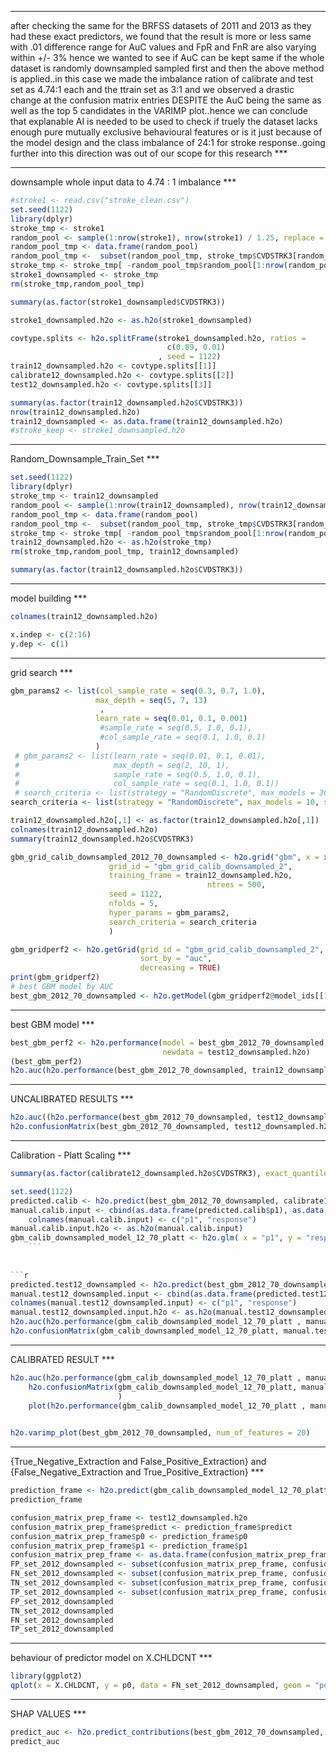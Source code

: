 ***
after checking the same for the BRFSS datasets of 2011 and 2013 as they had these exact predictors, we found that the result is more or less same with .01 difference range for AuC values and FpR and FnR are also varying within +/- 3%
hence we wanted to see if AuC can be kept same if the whole dataset is randomly downsampled sampled first and then the above method is applied..in this case we made the imbalance ration of calibrate and test set as 4.74:1 each and the ttrain set as 3:1 and we observed a drastic change at the confusion matrix entries DESPITE the AuC being the same as well as the top 5 candidates in the VARIMP plot..hence we can conclude that explanable AI is needed to be used to check if truely the dataset lacks enough pure mutually exclusive behavioural features or is it just because of the model design and the class imbalance of 24:1 for stroke response..going further into this direction was out of our scope for this research
***

***
downsample whole input data to 4.74 : 1 imbalance
***

```r
#stroke1 <- read.csv("stroke_clean.csv")
set.seed(1122)
library(dplyr)
stroke_tmp <- stroke1
random_pool <- sample(1:nrow(stroke1), nrow(stroke1) / 1.25, replace = FALSE)
random_pool_tmp <- data.frame(random_pool)
random_pool_tmp <-  subset(random_pool_tmp, stroke_tmp$CVDSTRK3[random_pool] < 1 )
stroke_tmp <- stroke_tmp[ -random_pool_tmp$random_pool[1:nrow(random_pool_tmp)], ]
stroke1_downsampled <- stroke_tmp
rm(stroke_tmp,random_pool_tmp)

```

```r
summary(as.factor(stroke1_downsampled$CVDSTRK3))
```
```r
stroke1_downsampled.h2o <- as.h2o(stroke1_downsampled)

covtype.splits <- h2o.splitFrame(stroke1_downsampled.h2o, ratios = 
                                   c(0.89, 0.01)
                                 , seed = 1122)
train12_downsampled.h2o <- covtype.splits[[1]]
calibrate12_downsampled.h2o <- covtype.splits[[2]]
test12_downsampled.h2o <- covtype.splits[[3]]
```

```r
summary(as.factor(train12_downsampled.h2o$CVDSTRK3))
nrow(train12_downsampled.h2o)
train12_downsampled <- as.data.frame(train12_downsampled.h2o)
#stroke_keep <- stroke1_downsampled.h2o
```

***
Random_Downsample_Train_Set
***

```r
set.seed(1122)
library(dplyr)
stroke_tmp <- train12_downsampled
random_pool <- sample(1:nrow(train12_downsampled), nrow(train12_downsampled) / 4, replace = FALSE)
random_pool_tmp <- data.frame(random_pool)
random_pool_tmp <-  subset(random_pool_tmp, stroke_tmp$CVDSTRK3[random_pool] < 1 )
stroke_tmp <- stroke_tmp[ -random_pool_tmp$random_pool[1:nrow(random_pool_tmp)], ]
train12_downsampled.h2o <- as.h2o(stroke_tmp)
rm(stroke_tmp,random_pool_tmp, train12_downsampled)
```

```r
summary(as.factor(train12_downsampled.h2o$CVDSTRK3))
```

***
model building
***

```r
colnames(train12_downsampled.h2o)
```

```r
x.indep <- c(2:16)
y.dep <- c(1)
```

***
grid search
***

```r
gbm_params2 <- list(col_sample_rate = seq(0.3, 0.7, 1.0),
                   max_depth = seq(5, 7, 13)
                    ,
                   learn_rate = seq(0.01, 0.1, 0.001)
                    #sample_rate = seq(0.5, 1.0, 0.1),
                    #col_sample_rate = seq(0.1, 1.0, 0.1)
                   )
 # gbm_params2 <- list(learn_rate = seq(0.01, 0.1, 0.01),
 #                     max_depth = seq(2, 10, 1),
 #                     sample_rate = seq(0.5, 1.0, 0.1),
 #                     col_sample_rate = seq(0.1, 1.0, 0.1))
 # search_criteria <- list(strategy = "RandomDiscrete", max_models = 36, seed = 1)
search_criteria <- list(strategy = "RandomDiscrete", max_models = 10, seed = 1122)
```

```r
train12_downsampled.h2o[,1] <- as.factor(train12_downsampled.h2o[,1])
colnames(train12_downsampled.h2o)
summary(train12_downsampled.h2o$CVDSTRK3)
```

```r
gbm_grid_calib_downsampled_2012_70_downsampled <- h2o.grid("gbm", x = x.indep, y = y.dep,
                      grid_id = "gbm_grid_calib_downsampled_2", 
                      training_frame = train12_downsampled.h2o,
                                            ntrees = 500,
                      seed = 1122,
                      nfolds = 5,
                      hyper_params = gbm_params2,
                      search_criteria = search_criteria
                      )
```

```r
gbm_gridperf2 <- h2o.getGrid(grid_id = "gbm_grid_calib_downsampled_2",
                             sort_by = "auc",
                             decreasing = TRUE)
print(gbm_gridperf2)
# best GBM model by AUC
best_gbm_2012_70_downsampled <- h2o.getModel(gbm_gridperf2@model_ids[[1]])
```
***
best GBM model
***

```r
best_gbm_perf2 <- h2o.performance(model = best_gbm_2012_70_downsampled,
                                  newdata = test12_downsampled.h2o)
(best_gbm_perf2)
h2o.auc(h2o.performance(best_gbm_2012_70_downsampled, train12_downsampled.h2o))
```
***
UNCALIBRATED RESULTS
***

```r
h2o.auc((h2o.performance(best_gbm_2012_70_downsampled, test12_downsampled.h2o)))
h2o.confusionMatrix(best_gbm_2012_70_downsampled, test12_downsampled.h2o)
```

***
Calibration - Platt Scaling
***

```r
summary(as.factor(calibrate12_downsampled.h2o$CVDSTRK3), exact_quantiles=TRUE)
```

```r
set.seed(1122)
predicted.calib <- h2o.predict(best_gbm_2012_70_downsampled, calibrate12_downsampled.h2o)
manual.calib.input <- cbind(as.data.frame(predicted.calib$p1), as.data.frame(calibrate12_downsampled.h2o$CVDSTRK3))
    colnames(manual.calib.input) <- c("p1", "response")
manual.calib.input.h2o <- as.h2o(manual.calib.input)
gbm_calib_downsampled_model_12_70_platt <- h2o.glm( x = "p1", y = "response", training_frame = manual.calib.input.h2o  , family = "binomial" )
    ```
    
    
```r
predicted.test12_downsampled <- h2o.predict(best_gbm_2012_70_downsampled, test12_downsampled.h2o)
manual.test12_downsampled.input <- cbind(as.data.frame(predicted.test12_downsampled$p1), as.data.frame(test12_downsampled.h2o$CVDSTRK3))
colnames(manual.test12_downsampled.input) <- c("p1", "response")
manual.test12_downsampled.input.h2o <- as.h2o(manual.test12_downsampled.input)
h2o.auc(h2o.performance(gbm_calib_downsampled_model_12_70_platt , manual.test12_downsampled.input.h2o))
h2o.confusionMatrix(gbm_calib_downsampled_model_12_70_platt, manual.test12_downsampled.input.h2o, metrics=list("f0point5", "f1", "f2", "precision","accuracy"))    
```

***
CALIBRATED RESULT
***

```r
h2o.auc(h2o.performance(gbm_calib_downsampled_model_12_70_platt , manual.test12_downsampled.input.h2o))
    h2o.confusionMatrix(gbm_calib_downsampled_model_12_70_platt, manual.test12_downsampled.input.h2o#, metrics=list("f0point5", "f1", "f2", "precision","accuracy")
                        )
    plot(h2o.performance(gbm_calib_downsampled_model_12_70_platt , manual.test12_downsampled.input.h2o), type = "roc")
    
```

```r
h2o.varimp_plot(best_gbm_2012_70_downsampled, num_of_features = 20)
```

***
{True_Negative_Extraction and False_Positive_Extraction} and {False_Negative_Extraction and True_Positive_Extraction}
***

```r
prediction_frame <- h2o.predict(gbm_calib_downsampled_model_12_70_platt , manual.test12_downsampled.input.h2o)
prediction_frame
```

```r
confusion_matrix_prep_frame <- test12_downsampled.h2o
confusion_matrix_prep_frame$predict <- prediction_frame$predict
confusion_matrix_prep_frame$p0 <- prediction_frame$p0
confusion_matrix_prep_frame$p1 <- prediction_frame$p1
confusion_matrix_prep_frame <- as.data.frame(confusion_matrix_prep_frame)
FP_set_2012_downsampled <- subset(confusion_matrix_prep_frame, confusion_matrix_prep_frame$predict == 1 & confusion_matrix_prep_frame$CVDSTRK3 == 0)
FN_set_2012_downsampled <- subset(confusion_matrix_prep_frame, confusion_matrix_prep_frame$predict == 0 & confusion_matrix_prep_frame$CVDSTRK3 == 1)
TN_set_2012_downsampled <- subset(confusion_matrix_prep_frame, confusion_matrix_prep_frame$predict == 0 & confusion_matrix_prep_frame$CVDSTRK3 == 0)
TP_set_2012_downsampled <- subset(confusion_matrix_prep_frame, confusion_matrix_prep_frame$predict == 1 & confusion_matrix_prep_frame$CVDSTRK3 == 1)
FP_set_2012_downsampled
TN_set_2012_downsampled
FN_set_2012_downsampled
TP_set_2012_downsampled
```

***
behaviour of predictor model on X.CHLDCNT
***

```r
library(ggplot2)
qplot(x = X.CHLDCNT, y = p0, data = FN_set_2012_downsampled, geom = "point")
```

***
SHAP VALUES
***

```r
predict_auc <- h2o.predict_contributions(best_gbm_2012_70_downsampled, test12_downsampled.h2o)
predict_auc
```

